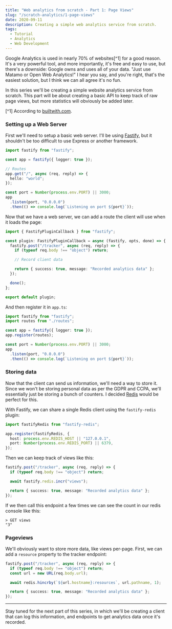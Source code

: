 ```yaml
---
title: "Web analytics from scratch - Part 1: Page Views"
slug: "/scratch-analytics/1-page-views"
date: 2020-09-11
description: Creating a simple web analytics service from scratch.
tags:
  - Tutorial
  - Analytics
  - Web Development
---
```


Google Analytics is used in nearly 70% of websites[^1] for a good reason. It's a very powerful tool, and more importantly, it's free and easy to use, but there's a downside: Google owns and uses all of your data. "Just use Matamo or Open Web Analytics!" I hear you say, and you're right, that's the easiest solution, but I think we can all agree it's no fun.

In this series we'll be creating a simple website analytics service from scratch. This part will be about creating a basic API to keep track of raw page views, but more statistics will obviously be added later.

[^1] According to [builtwith.com](https://trends.builtwith.com/analytics).

### Setting up a Web Server

First we'll need to setup a basic web server. I'll be using [Fastify](https://fastify.io), but it shouldn't be too difficult to use Express or another framework.

```typescript:title=app.ts
import fastify from "fastify";

const app = fastify({ logger: true });

// Routes
app.get("/", async (req, reply) => {
  hello: "world";
});

const port = Number(process.env.PORT) || 3000;
app
  .listen(port, "0.0.0.0")
  .then(() => console.log(`Listening on port ${port}`));
```

Now that we have a web server, we can add a route the client will use when it loads the page:

```typescript:title=routes/index.ts
import { FastifyPluginCallback } from "fastify";

const plugin: FastifyPluginCallback = async (fastify, opts, done) => {
  fastify.post("/tracker", async (req, reply) => {
    if (typeof req.body !== "object") return;

    // Record client data

    return { success: true, message: "Recorded analytics data" };
  });

  done();
};

export default plugin;
```

And then register it in `app.ts`:

```typescript:title=app.ts
import fastify from "fastify";
import routes from "./routes";

const app = fastify({ logger: true });
app.register(routes);

const port = Number(process.env.PORT) || 3000;
app
  .listen(port, "0.0.0.0")
  .then(() => console.log(`Listening on port ${port}`));
```

### Storing data

Now that the client can send us information, we'll need a way to store it. Since we won't be storing personal data as per the GDPR and CCPA, we'll essentially just be storing a bunch of counters. I decided [Redis](https://redis.io) would be perfect for this.

With Fastify, we can share a single Redis client using the `fastify-redis` plugin:

```typescript:title=app.ts
import fastifyRedis from "fastify-redis";

app.register(fastifyRedis, {
  host: process.env.REDIS_HOST || "127.0.0.1",
  port: Number(process.env.REDIS_PORT) || 6379,
});
```

Then we can keep track of views like this:

```typescript:title=routes/index.ts
fastify.post("/tracker", async (req, reply) => {
  if (typeof req.body !== "object") return;

  await fastify.redis.incr("views");

  return { success: true, message: "Recorded analytics data" };
});
```

If we then call this endpoint a few times we can see the count in our redis console like this:

```noLineNumbers
> GET views
"3"
```

### Pageviews

We'll obviously want to store more data, like views per-page. First, we can add a `resource` property to the tracker endpoint:

```typescript:title=routes/index.ts
fastify.post("/tracker", async (req, reply) => {
  if (typeof req.body !== "object") return;
  const url = new URL(req.body.url);

  await redis.hincrby(`${url.hostname}:resources`, url.pathname, 1);

  return { success: true, message: "Recorded analytics data" };
});
```

---

Stay tuned for the next part of this series, in which we'll be creating a client that can log this information, and endpoints to get analytics data once it's recorded.
